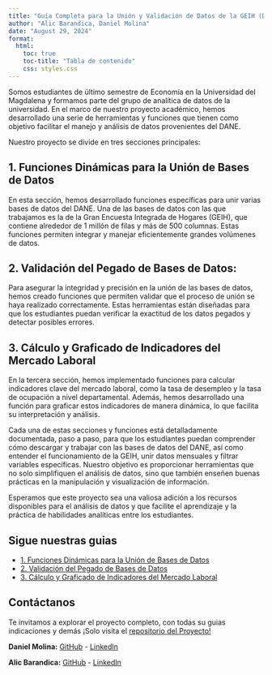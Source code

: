 ```yaml
---
title: "Guía Completa para la Unión y Validación de Datos de la GEIH (DANE)"
author: "Alic Barandica, Daniel Molina"
date: "August 29, 2024"
format:
  html:
    toc: true
    toc-title: "Tabla de contenido"
    css: styles.css
---
```


Somos estudiantes de último semestre de Economía en la Universidad del Magdalena y formamos parte del grupo de analítica de datos de la universidad. En el marco de nuestro proyecto académico, hemos desarrollado una serie de herramientas y funciones que tienen como objetivo facilitar el manejo y análisis de datos provenientes del DANE.

Nuestro proyecto se divide en tres secciones principales:

## 1. Funciones Dinámicas para la Unión de Bases de Datos

En esta sección, hemos desarrollado funciones específicas para unir varias bases de datos del DANE. Una de las bases de datos con las que trabajamos es la de la Gran Encuesta Integrada de Hogares (GEIH), que contiene alrededor de 1 millón de filas y más de 500 columnas. Estas funciones permiten integrar y manejar eficientemente grandes volúmenes de datos.

## 2. Validación del Pegado de Bases de Datos: 

Para asegurar la integridad y precisión en la unión de las bases de datos, hemos creado funciones que permiten validar que el proceso de unión se haya realizado correctamente. Estas herramientas están diseñadas para que los estudiantes puedan verificar la exactitud de los datos pegados y detectar posibles errores.

## 3. Cálculo y Graficado de Indicadores del Mercado Laboral

En la tercera sección, hemos implementado funciones para calcular indicadores clave del mercado laboral, como la tasa de desempleo y la tasa de ocupación a nivel departamental. Además, hemos desarrollado una función para graficar estos indicadores de manera dinámica, lo que facilita su interpretación y análisis.

Cada una de estas secciones y funciones está detalladamente documentada, paso a paso, para que los estudiantes puedan comprender cómo descargar y trabajar con las bases de datos del DANE, así como entender el funcionamiento de la GEIH, unir datos mensuales y filtrar variables específicas. Nuestro objetivo es proporcionar herramientas que no solo simplifiquen el análisis de datos, sino que también enseñen buenas prácticas en la manipulación y visualización de información.

Esperamos que este proyecto sea una valiosa adición a los recursos disponibles para el análisis de datos y que facilite el aprendizaje y la práctica de habilidades analíticas entre los estudiantes.

## Sigue nuestras guias

<ul>
  <li>
    <a href="merge_geih_explication_functions.html" target="_blank">1. Funciones Dinámicas para la Unión de Bases de Datos</a><br>
  </li>
  <li>
    <a href="data_validation.html" target="_blank">2. Validación del Pegado de Bases de Datos</a><br>
  </li>
  <li>
    <a href="calculate_indicators.html" target="_blank">3. Cálculo y Graficado de Indicadores del Mercado Laboral</a>
  </li>
</ul>

## Contáctanos

Te invitamos a explorar el proyecto completo, con todas su guias indicaciones y demás ¡Solo visita el <a href="https://github.com/Alicbm/data-exploration" target="_blank">repositorio del Proyecto!</a>

<strong>Daniel Molina:</strong> <a href="https://github.com/dmgsjj" target="_blank">GitHub</a> - <a href="https://www.linkedin.com/in/daniel-molina-b76a4323b" target="_blank">LinkedIn</a>

<strong>Alic Barandica:</strong> <a href="https://github.com/Alicbm" target="_blank">GitHub</a> - <a href="https://www.linkedin.com/in/alic-barandica" target="_blank">LinkedIn</a>



